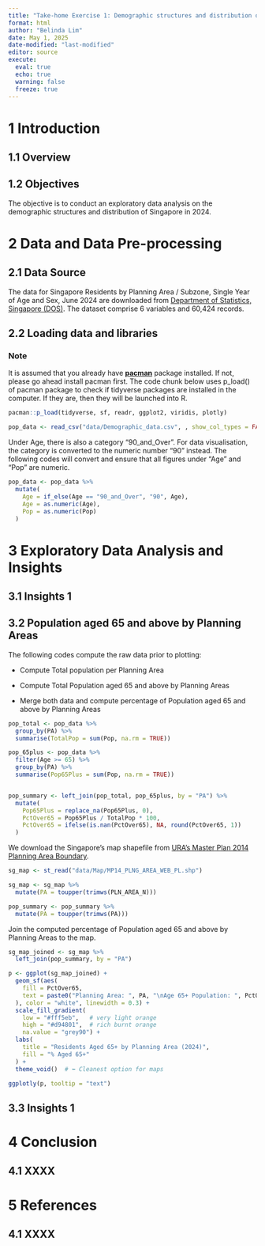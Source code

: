 ```yaml
---
title: "Take-home Exercise 1: Demographic structures and distribution of Singapore in 2024"
format: html
author: "Belinda Lim"
date: May 1, 2025
date-modified: "last-modified"
editor: source
execute:
  eval: true
  echo: true
  warning: false
  freeze: true
---
```


# **1 Introduction**

## **1.1 Overview**

## **1.2 Objectives**

The objective is to conduct an exploratory data analysis on the demographic structures and distribution of Singapore in 2024.

# **2 Data and Data Pre-processing**

## **2.1 Data Source**

The data for Singapore Residents by Planning Area / Subzone, Single Year of Age and Sex, June 2024 are downloaded from [Department of Statistics, Singapore (DOS)](https://www.singstat.gov.sg/find-data/search-by-theme/population/geographic-distribution/latest-data). The dataset comprise 6 variables and 60,424 records.

## **2.2 Loading data and libraries**

::: callout-note
### Note

It is assumed that you already have [**pacman**](https://cran.r-project.org/web/packages/pacman/index.html) package installed. If not, please go ahead install pacman first. The code chunk below uses p_load() of pacman package to check if tidyverse packages are installed in the computer. If they are, then they will be launched into R.
:::

```r
pacman::p_load(tidyverse, sf, readr, ggplot2, viridis, plotly)
```

```r
pop_data <- read_csv("data/Demographic_data.csv", , show_col_types = FALSE)
```

Under Age, there is also a category "90_and_Over". For data visualisation, the category is converted to the numeric number "90" instead. The following codes will convert and ensure that all figures under "Age" and "Pop" are numeric.

```r
pop_data <- pop_data %>%
  mutate(
    Age = if_else(Age == "90_and_Over", "90", Age), 
    Age = as.numeric(Age),                           
    Pop = as.numeric(Pop)                            
  )
```

# **3 Exploratory Data Analysis and Insights**

## **3.1 Insights 1**

## **3.2 Population aged 65 and above by Planning Areas**

The following codes compute the raw data prior to plotting:

-   Compute Total population per Planning Area

-   Compute Total Population aged 65 and above by Planning Areas

-   Merge both data and compute percentage of Population aged 65 and above by Planning Areas

```r

pop_total <- pop_data %>%
  group_by(PA) %>%
  summarise(TotalPop = sum(Pop, na.rm = TRUE))

pop_65plus <- pop_data %>%
  filter(Age >= 65) %>%
  group_by(PA) %>%
  summarise(Pop65Plus = sum(Pop, na.rm = TRUE))


pop_summary <- left_join(pop_total, pop_65plus, by = "PA") %>%
  mutate(
    Pop65Plus = replace_na(Pop65Plus, 0),
    PctOver65 = Pop65Plus / TotalPop * 100,
    PctOver65 = ifelse(is.nan(PctOver65), NA, round(PctOver65, 1))
  )
```

We download the Singapore's map shapefile from [URA's Master Plan 2014 Planning Area Boundary](https://data.gov.sg/collections/1701/view).

```r
sg_map <- st_read("data/Map/MP14_PLNG_AREA_WEB_PL.shp")

sg_map <- sg_map %>%
  mutate(PA = toupper(trimws(PLN_AREA_N)))

pop_summary <- pop_summary %>%
  mutate(PA = toupper(trimws(PA)))
```
Join the computed percentage of Population aged 65 and above by Planning Areas to the map.
```r
sg_map_joined <- sg_map %>%
  left_join(pop_summary, by = "PA")
```


```r
p <- ggplot(sg_map_joined) +
  geom_sf(aes(
    fill = PctOver65,
    text = paste0("Planning Area: ", PA, "\nAge 65+ Population: ", PctOver65, "%")
  ), color = "white", linewidth = 0.3) +
  scale_fill_gradient(
    low = "#fff5eb",   # very light orange
    high = "#d94801",  # rich burnt orange
    na.value = "grey90") +
  labs(
    title = "Residents Aged 65+ by Planning Area (2024)",
    fill = "% Aged 65+"
  ) +
  theme_void()  # ⬅️ Cleanest option for maps

ggplotly(p, tooltip = "text")

```

## **3.3 Insights 1**

# **4 Conclusion**

## **4.1 XXXX**

# **5 References**

## **4.1 XXXX**
